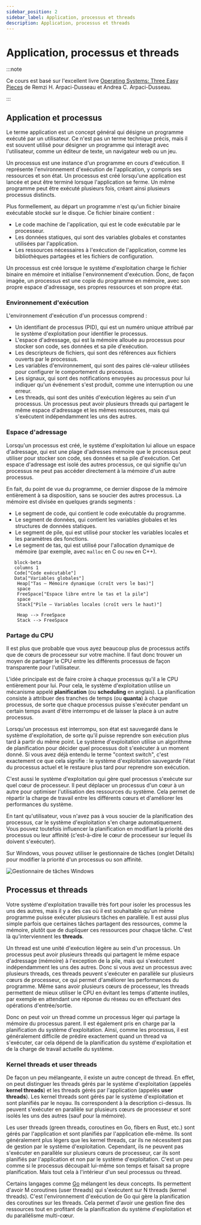 ```yaml
---
sidebar_position: 2
sidebar_label: Application, processus et threads
description: Application, processus et threads
---
```


# Application, processus et threads

:::note

Ce cours est basé sur l'excellent livre [Operating Systems: Three Easy
Pieces](https://pages.cs.wisc.edu/~remzi/OSTEP/) de Remzi H. Arpaci-Dusseau et
Andrea C. Arpaci-Dusseau.

:::

## Application et processus

Le terme application est un concept général qui désigne un programme
exécuté par un utilisateur. Ce n'est pas un terme technique précis, mais
il est souvent utilisé pour désigner un programme qui interagit avec
l'utilisateur, comme un éditeur de texte, un navigateur web ou un jeu.

Un processus est une instance d'un programme en cours d'exécution. Il
représente l'environnement d'exécution de l'application, y compris ses ressources
et son état. Un processus est créé lorsqu'une application est lancée et
peut être terminé lorsque l'application se ferme. Un même programme peut être
exécuté plusieurs fois, créant ainsi plusieurs processus distincts.

Plus formellement, au départ un programme n'est qu'un fichier binaire
exécutable stocké sur le disque. Ce fichier binaire contient :

- Le code machine de l'application, qui est le code exécutable par le
  processeur.
- Les données statiques, qui sont des variables globales et constantes
  utilisées par l'application.
- Les ressources nécessaires à l'exécution de l'application, comme les
  bibliothèques partagées et les fichiers de configuration.

Un processus est créé lorsque le système d'exploitation charge le fichier
binaire en mémoire et initialise l'environnement d'exécution. Donc, de façon
imagée, un processus est une copie du programme en mémoire, avec son propre
espace d'adressage, ses propres ressources et son propre état.

### Environnement d'exécution

L'environnement d'exécution d'un processus comprend :
- Un identifiant de processus (PID), qui est un numéro unique
  attribué par le système d'exploitation pour identifier le processus.
- L'espace d'adressage, qui est la mémoire allouée au processus pour
  stocker son code, ses données et sa pile d'exécution.
- Les descripteurs de fichiers, qui sont des références aux fichiers
  ouverts par le processus.
- Les variables d'environnement, qui sont des paires clé-valeur
  utilisées pour configurer le comportement du processus.
- Les signaux, qui sont des notifications envoyées au processus pour
  lui indiquer qu'un événement s'est produit, comme une interruption ou
  une erreur.
- Les threads, qui sont des unités d'exécution légères au sein d'un
  processus. Un processus peut avoir plusieurs threads qui partagent le
  même espace d'adressage et les mêmes ressources, mais qui s'exécutent
  indépendamment les uns des autres.

### Espace d'adressage

Lorsqu'un processus est créé, le système d'exploitation lui alloue un espace
d'adressage, qui est une plage d'adresses mémoire que le processus peut
utiliser pour stocker son code, ses données et sa pile d'exécution. Cet espace
d'adressage est isolé des autres processus, ce qui signifie qu'un processus ne
peut pas accéder directement à la mémoire d'un autre processus.

En fait, du point de vue du programme, ce dernier dispose de la mémoire
entièrement à sa disposition, sans se soucier des autres processus. La mémoire
est divisée en quelques grands segments :

- Le segment de code, qui contient le code exécutable du programme.
- Le segment de données, qui contient les variables globales et les
  structures de données statiques.
- Le segment de pile, qui est utilisé pour stocker les variables locales et
  les paramètres des fonctions.
- Le segment de tas, qui est utilisé pour l'allocation dynamique de mémoire
  (par exemple, avec `malloc` en C ou `new` en C++).


```mermaid
   block-beta
   columns 1
   Code["Code exécutable"]
   Data["Variables globales"]
    Heap["Tas — Mémoire dynamique (croît vers le bas)"]
    space
    FreeSpace["Espace libre entre le tas et la pile"]
    space
    Stack["Pile — Variables locales (croît vers le haut)"]

    Heap --> FreeSpace
    Stack --> FreeSpace
```

### Partage du CPU

Il est plus que probable que vous ayez beaucoup plus de processus actifs que de 
cœurs de processeur sur votre machine. Il faut donc trouver un moyen de
partager le CPU entre les différents processus de façon transparente pour
l'utilisateur.

L'idée principale est de faire croire à chaque processus qu'il a le CPU
entièrement pour lui. Pour cela, le système d'exploitation utilise un mécanisme
appelé **planification** (ou **scheduling** en anglais). La planification
consiste à attribuer des tranches de temps (ou **quanta**) à chaque processus,
de sorte que chaque processus puisse s'exécuter pendant un certain temps avant
d'être interrompu et de laisser la place à un autre processus.

Lorsqu'un processus est interrompu, son état est sauvegardé dans le système
d'exploitation, de sorte qu'il puisse reprendre son exécution plus tard à
partir du même point. Le système d'exploitation utilise un algorithme de
planification pour décider quel processus doit s'exécuter à un moment donné. Si
vous avez déjà entendu le terme "context switch", c'est exactement ce que cela
signifie : le système d'exploitation sauvegarde l'état du processus actuel et
le restaure plus tard pour reprendre son exécution.

C'est aussi le système d'exploitation qui gère quel processus s'exécute sur quel
cœur de processeur. Il peut déplacer un processus d'un cœur à un autre pour
optimiser l'utilisation des ressources du système. Cela permet de répartir la
charge de travail entre les différents cœurs et d'améliorer les performances
du système.

En tant qu'utilisateur, vous n'avez pas à vous soucier de la planification
des processus, car le système d'exploitation s'en charge automatiquement. Vous
pouvez toutefois influencer la planification en modifiant la priorité des processus ou 
leur affinité (c'est-à-dire le cœur de processeur sur lequel ils doivent s'exécuter).

Sur Windows, vous pouvez utiliser le gestionnaire de tâches (onglet Détails) pour
modifier la priorité d'un processus ou son affinité.

![Gestionnaire de tâches Windows](/img/Windows/Process_priority.png)

## Processus et threads

Votre système d'exploitation travaille très fort pour isoler les processus les
uns des autres, mais il y a des cas où il est souhaitable qu'un même programme
puisse exécuter plusieurs tâches en parallèle. Il est aussi plus simple parfois
que certaines tâches partagent des ressources, comme la mémoire, plutôt que de
dupliquer ces ressources pour chaque tâche. C'est là qu'interviennent les
**threads**.

Un thread est une unité d'exécution légère au sein d'un processus. Un processus
peut avoir plusieurs threads qui partagent le même espace d'adressage (mémoire)
à l'exception de la pile, mais qui s'exécutent indépendamment les uns des
autres. Donc si vous avez un processus avec plusieurs threads, ces threads
peuvent s'exécuter en parallèle sur plusieurs cœurs de processeur, ce qui
permet d'améliorer les performances du programme. Même sans avoir plusieurs
cœurs de processeur, les threads permettent de mieux utiliser le CPU en
évitant les temps d'attente inutiles, par exemple en attendant une réponse du
réseau ou en effectuant des opérations d'entrée/sortie.

Donc on peut voir un thread comme un processus léger qui partage la mémoire
du processus parent. Il est également pris en charge par la planification du
système d'exploitation. Ainsi, comme les processus, il est généralement
difficile de prédire exactement quand un thread va s'exécuter, car cela dépend
de la planification du système d'exploitation et de la charge de travail
actuelle du système.

### Kernel threads et user threads

De façon un peu mélangeante, il existe un autre concept de thread. En effet, on
peut distinguer les threads gérés par le système d'exploitation (appelés
**kernel threads**) et les threads gérés par l'application (appelés **user
threads**). Les kernel threads sont gérés par le système d'exploitation et sont
planifiés par le noyau. Ils correspondent à la description ci-dessus. Ils
peuvent s'exécuter en parallèle sur plusieurs cœurs de processeur et sont
isolés les uns des autres (sauf pour la mémoire).

Les user threads (green threads, coroutines en Go, fibers en Rust, etc.) sont
gérés par l'application et sont planifiés par l'application elle-même. Ils
sont généralement plus légers que les kernel threads, car ils ne nécessitent pas
de gestion par le système d'exploitation. Cependant, ils ne peuvent pas
s'exécuter en parallèle sur plusieurs cœurs de processeur, car ils sont
planifiés par l'application et non par le système d'exploitation. C'est un peu
comme si le processus découpait lui-même son temps et faisait sa propre planification. Mais tout cela 
à l'intérieur d'un seul processus ou thread.

Certains langages comme [Go](https://go.dev/) mélangent les deux concepts. Ils permettent d'avoir M
coroutines (user threads) qui s'exécutent sur N threads (kernel threads). C'est
l'environnement d'exécution de Go qui gère la planification des coroutines sur les threads. Cela
permet d'avoir une gestion fine des ressources tout en profitant de la
planification du système d'exploitation et du parallélisme multi-cœur.
